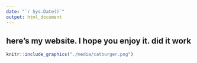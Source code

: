 ```yaml
---
date: "`r Sys.Date()`"
output: html_document
---
```




here's my website. I hope you enjoy it. did it work 
----

```r
knitr::include_graphics("./media/catburger.png")
```

